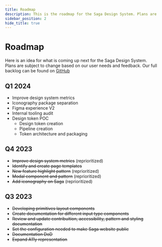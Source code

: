 ```yaml
---
title: Roadmap
description: This is the roadmap for the Saga Design System. Plans are subject to change based on our user needs and feedback. Our full backlog can be found on GitHub
sidebar_position: 2
hide_title: true
---
```



# Roadmap

Here is an idea for what is coming up next for the Saga Design System. Plans are subject to change based on our user needs and feedback. Our full backlog can be found on [GitHub](https://github.com/orgs/grafana/projects/78/views/42)

## Q1 2024

- Improve design system metrics
- Iconography package separation
- Figma experience V2
- Internal tooling audit
- Design token POC
  - Design token creation
  - Pipeline creation
  - Token architecture and packaging

## Q4 2023

- ~~Improve design system metrics~~ (reprioritized)
- ~~Identify and create page templates~~
- ~~New feature highlight pattern~~ (reprioritized)
- ~~Modal component and pattern~~ (reprioritized)
- ~~Add iconography on Saga~~ (reprioritized)

## Q3 2023

- ~~Developing primitives layout components~~
- ~~Create documentation for different input type components~~
- ~~Review and update contribuition, accessibility, pattern and styling documentation~~
- ~~Set the configuration needed to make Saga website public~~
- ~~Documentation DoD~~
- ~~Expand A11y representation~~
